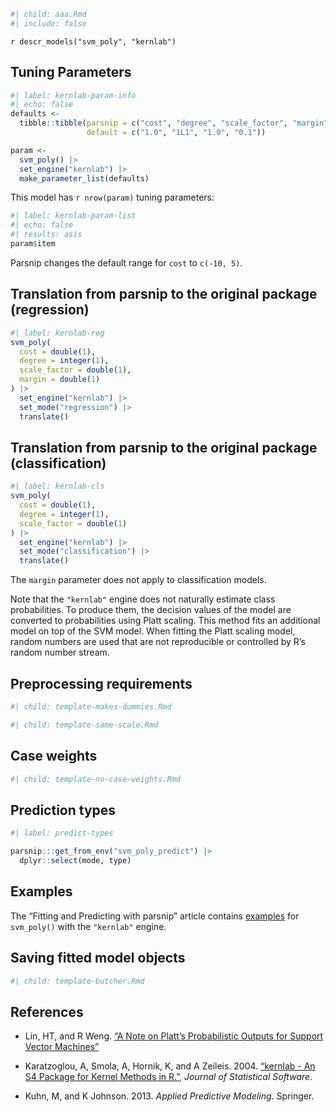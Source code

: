 ```r
#| child: aaa.Rmd
#| include: false
```

`r descr_models("svm_poly", "kernlab")`

## Tuning Parameters

```r
#| label: kernlab-param-info
#| echo: false
defaults <- 
  tibble::tibble(parsnip = c("cost", "degree", "scale_factor", "margin"),
                 default = c("1.0", "1L1", "1.0", "0.1"))

param <-
  svm_poly() |> 
  set_engine("kernlab") |> 
  make_parameter_list(defaults)
```

This model has `r nrow(param)` tuning parameters:

```r
#| label: kernlab-param-list
#| echo: false
#| results: asis
param$item
```

Parsnip changes the default range for `cost` to `c(-10, 5)`.

## Translation from parsnip to the original package (regression)

```r
#| label: kernlab-reg
svm_poly(
  cost = double(1),
  degree = integer(1),
  scale_factor = double(1), 
  margin = double(1)
) |>  
  set_engine("kernlab") |> 
  set_mode("regression") |> 
  translate()
```

## Translation from parsnip to the original package (classification)

```r
#| label: kernlab-cls
svm_poly(
  cost = double(1),
  degree = integer(1),
  scale_factor = double(1)
) |> 
  set_engine("kernlab") |> 
  set_mode("classification") |> 
  translate()
```

The `margin` parameter does not apply to classification models. 

Note that the `"kernlab"` engine does not naturally estimate class probabilities. To produce them, the decision values of the model are converted to probabilities using Platt scaling. This method fits an additional model on top of the SVM model. When fitting the Platt scaling model, random numbers are used that are not reproducible or controlled by R's random number stream.   

## Preprocessing requirements

```r
#| child: template-makes-dummies.Rmd
```

```r
#| child: template-same-scale.Rmd
```

## Case weights

```r
#| child: template-no-case-weights.Rmd
```

## Prediction types

```r
#| label: predict-types

parsnip:::get_from_env("svm_poly_predict") |>
  dplyr::select(mode, type)

```

## Examples 

The "Fitting and Predicting with parsnip" article contains [examples](https://parsnip.tidymodels.org/articles/articles/Examples.html#svm-poly-kernlab) for `svm_poly()` with the `"kernlab"` engine.

## Saving fitted model objects

```r
#| child: template-butcher.Rmd
```


## References

 - Lin, HT, and R Weng. ["A Note on Platt’s Probabilistic Outputs for Support Vector Machines"](https://www.csie.ntu.edu.tw/~cjlin/papers/plattprob.pdf)
 
 - Karatzoglou, A,  Smola, A,  Hornik, K, and A Zeileis. 2004. ["kernlab - An S4 Package for Kernel Methods in R."](https://www.jstatsoft.org/article/view/v011i09), _Journal of Statistical Software_. 
 
 - Kuhn, M, and K Johnson. 2013. _Applied Predictive Modeling_. Springer.


